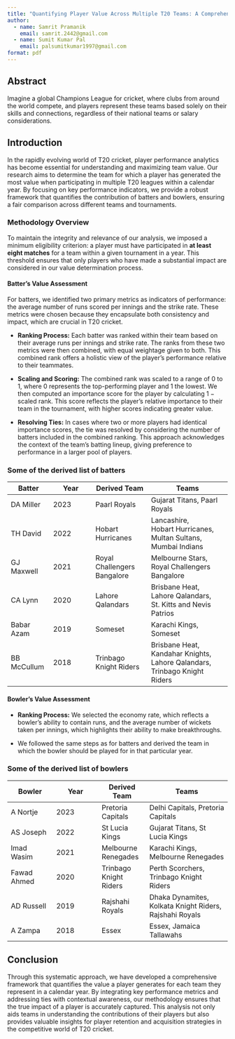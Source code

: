 ```yaml
---
title: "Quantifying Player Value Across Multiple T20 Teams: A Comprehensive Analytical Framework"
author: 
  - name: Samrit Pramanik
    email: samrit.2442@gmail.com
  - name: Sumit Kumar Pal
    email: palsumitkumar1997@gmail.com
format: pdf
---
```


## Abstract

Imagine a global Champions League for cricket, where clubs from around the world compete, and players represent these teams based solely on their skills and connections, regardless of their national teams or salary considerations.

## Introduction

In the rapidly evolving world of T20 cricket, player performance analytics has become essential for understanding and maximizing team value. Our research aims to determine the team for which a player has generated the most value when participating in multiple T20 leagues within a calendar year. By focusing on key performance indicators, we provide a robust framework that quantifies the contribution of batters and bowlers, ensuring a fair comparison across different teams and tournaments.

### Methodology Overview

To maintain the integrity and relevance of our analysis, we imposed a minimum eligibility criterion: a player must have participated in **at least eight matches** for a team within a given tournament in a year. This threshold ensures that only players who have made a substantial impact are considered in our value determination process.

#### Batter's Value Assessment

For batters, we identified two primary metrics as indicators of performance: the average number of runs scored per innings and the strike rate. These metrics were chosen because they encapsulate both consistency and impact, which are crucial in T20 cricket.

-   **Ranking Process:** Each batter was ranked within their team based on their average runs per innings and strike rate. The ranks from these two metrics were then combined, with equal weightage given to both. This combined rank offers a holistic view of the player's performance relative to their teammates.

-   **Scaling and Scoring:** The combined rank was scaled to a range of 0 to 1, where 0 represents the top-performing player and 1 the lowest. We then computed an importance score for the player by calculating $1- \text{scaled rank}$. This score reflects the player’s relative importance to their team in the tournament, with higher scores indicating greater value.

-   **Resolving Ties:** In cases where two or more players had identical importance scores, the tie was resolved by considering the number of batters included in the combined ranking. This approach acknowledges the context of the team’s batting lineup, giving preference to performance in a larger pool of players.

### Some of the derived list of batters

| Batter      | Year | Derived Team                | Teams                                                                     |
|--------------|--------------|------------------|--------------------------|
| DA Miller   | 2023 | Paarl Royals                | Gujarat Titans, Paarl Royals                                              |
| TH David    | 2022 | Hobart Hurricanes           | Lancashire, Hobart Hurricanes, Multan Sultans, Mumbai Indians             |
| GJ Maxwell  | 2021 | Royal Challengers Bangalore | Melbourne Stars, Royal Challengers Bangalore                              |
| CA Lynn     | 2020 | Lahore Qalandars            | Brisbane Heat, Lahore Qalandars, St. Kitts and Nevis Patrios              |
| Babar Azam  | 2019 | Someset                     | Karachi Kings, Someset                                                    |
| BB McCullum | 2018 | Trinbago Knight Riders      | Brisbane Heat, Kandahar Knights, Lahore Qalandars, Trinbago Knight Riders |

#### Bowler's Value Assessment

-   **Ranking Process:** We selected the economy rate, which reflects a bowler's ability to contain runs, and the average number of wickets taken per innings, which highlights their ability to make breakthroughs.

-   We followed the same steps as for batters and derived the team in which the bowler should be played for in that particular year.

### Some of the derived list of bowlers

| Bowler      | Year | Derived Team           | Teams                                                   |
|---------------|---------------|----------------|---------------------------|
| A Nortje    | 2023 | Pretoria Capitals      | Delhi Capitals, Pretoria Capitals                       |
| AS Joseph   | 2022 | St Lucia Kings         | Gujarat Titans, St Lucia Kings                          |
| Imad Wasim  | 2021 | Melbourne Renegades    | Karachi Kings, Melbourne Renegades                      |
| Fawad Ahmed | 2020 | Trinbago Knight Riders | Perth Scorchers, Trinbago Knight Riders                 |
| AD Russell  | 2019 | Rajshahi Royals        | Dhaka Dynamites, Kolkata Knight Riders, Rajshahi Royals |
| A Zampa     | 2018 | Essex                  | Essex, Jamaica Tallawahs                                |

## Conclusion

Through this systematic approach, we have developed a comprehensive framework that quantifies the value a player generates for each team they represent in a calendar year. By integrating key performance metrics and addressing ties with contextual awareness, our methodology ensures that the true impact of a player is accurately captured. This analysis not only aids teams in understanding the contributions of their players but also provides valuable insights for player retention and acquisition strategies in the competitive world of T20 cricket.
